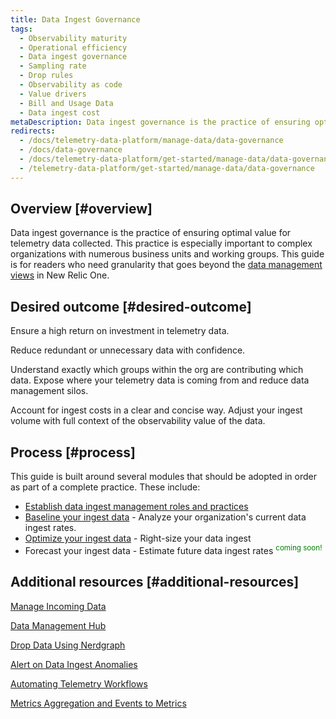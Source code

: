 ```yaml
---
title: Data Ingest Governance
tags:
  - Observability maturity
  - Operational efficiency 
  - Data ingest governance
  - Sampling rate
  - Drop rules
  - Observability as code
  - Value drivers
  - Bill and Usage Data
  - Data ingest cost
metaDescription: Data ingest governance is the practice of ensuring optimal value for telemetry data collected. 
redirects:
  - /docs/telemetry-data-platform/manage-data/data-governance
  - /docs/data-governance
  - /docs/telemetry-data-platform/get-started/manage-data/data-governance
  - /telemetry-data-platform/get-started/manage-data/data-governance
---
```


## Overview [#overview]

Data ingest governance is the practice of ensuring optimal value for telemetry data collected. This practice is especially important to complex organizations with numerous business units and working groups. This guide is for readers who need granularity that goes beyond the [data management views](/docs/data-apis/manage-data/manage-your-data/) in New Relic One.

## Desired outcome [#desired-outcome]
 
Ensure a high return on investment in telemetry data.  

<CollapserGroup>
<Collapser
    id="noise-reduction"
    title="Noise reduction"
    >

Reduce redundant or unnecessary data with confidence. 
</Collapser>


<Collapser
    id="increased-transparency"
    title="Increased transparency"
    >

Understand exactly which groups within the org are contributing which data. Expose where your telemetry data is coming from and reduce data management silos.
</Collapser>

<Collapser
    id="cost-optimization-predictability"
    title="Cost optimization & predictability"
    >

Account for ingest costs in a clear and concise way.  Adjust your ingest volume with full context of the observability value of the data.

</Collapser>
</CollapserGroup>

## Process [#process]
This guide is built around several modules that should be adopted in order as part of a complete practice.  These include:

- [Establish data ingest management roles and practices](/docs/new-relic-solutions/observability-maturity/operational-efficiency/dg-coe)
- [Baseline your ingest data](/docs/new-relic-solutions/observability-maturity/operational-efficiency/dg-baselining) - Analyze your organization's current data ingest rates.
- [Optimize your ingest data](/docs/new-relic-solutions/observability-maturity/operational-efficiency/dg-optimizing) - Right-size your data ingest
- Forecast your ingest data - Estimate future data ingest rates <font color="green"><sup>coming soon!</sup></font>

## Additional resources [#additional-resources]

[Manage Incoming Data](/docs/data-apis/manage-data/manage-data-coming-new-relic/)

[Data Management Hub](/docs/data-apis/manage-data/manage-your-data/)

[Drop Data Using Nerdgraph](/docs/data-apis/manage-data/drop-data-using-nerdgraph/)

[Alert on Data Ingest Anomalies](/docs/accounts/accounts-billing/new-relic-one-pricing-billing/usage-queries-alerts/)

[Automating Telemetry Workflows](https://developer.newrelic.com/automate-workflows/)

[Metrics Aggregation and Events to Metrics](/docs/data-apis/convert-to-metrics/create-metrics-other-data-types/)
